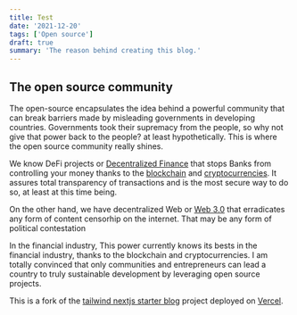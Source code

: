 ```yaml
---
title: Test
date: '2021-12-20'
tags: ['Open source']
draft: true
summary: 'The reason behind creating this blog.'
---
```


## The open source community

The open-source encapsulates the idea behind a powerful community that can break barriers made by misleading governments in developing countries. Governments took their supremacy from the people, so why not give that power back to the people? at least hypothetically. This is where the open source community really shines.

We know DeFi projects or [Decentralized Finance](https://en.wikipedia.org/wiki/Decentralized_finance) that stops Banks from controlling your money thanks to the [blockchain](https://en.wikipedia.org/wiki/Blockchain) and [cryptocurrencies](https://en.wikipedia.org/wiki/Cryptocurrency). It assures total transparency of transactions and is the most secure way to do so, at least at this time being.

On the other hand, we have decentralized Web or [Web 3.0](https://en.wikipedia.org/wiki/Web3) that erradicates any form of content censorhip on the internet. That may be any form of political contestation

In the financial industry, This power currently knows its bests in the financial industry, thanks to the blockchain and cryptocurrencies. I am totally convinced that only communities and entrepreneurs can lead a country to truly sustainable development by leveraging open source projects.

This is a fork of the [tailwind nextjs starter blog](https://github.com/timlrx/tailwind-nextjs-starter-blog) project deployed on [Vercel](https://vercel.com/).
